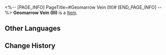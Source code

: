 <%-- [PAGE_INFO]
PageTitle=#Geomarrow Vein (III)#
[END_PAGE_INFO] --%>
{{Item Infobox
|id          = 252354
|image       = Item Geomarrow Vein (III).png{{subst:void|<!--$UPLOAD:<<SpriteOutput/Quest/PlanetFes/SwapCardPic/SwapCardPiece/2003_3.png>-<Item Geomarrow Vein (III).png>-<Item Icons>>-->}}
|type        = 
|invCategory = 
|rarity      = 5
|effect      = 
|description = Complete a Memory Card set to gain buffs.
}}
{{Description|The trailblazing memories deep in your mind will provide inspiration to the game once you recall it in full.}}
'''Geomarrow Vein (III)''' is a [[Item]].

==Other Languages==
{{Other Languages
|en   = Geomarrow Vein (III)
|zhs  = 地髓矿脉-Ⅲ
|zht  = 地髓礦脈-Ⅲ
|ja   = 地髄鉱脈-III
|ko   = 지오매로우 광맥-Ⅲ
|es   = Mina de geomédula&nbsp;III
|fr   = Mine de géomoelle (III)
|ru   = Геосущность III
|th   = สายแร่ Geomarrow III
|vi   = Mạch Tủy Ngầm-III
|de   = Geomark-Minen (III)
|id   = Tambang Mineral Geomarrow III
|pt   = Depósito de Geoessência (III)
}}

==Change History==
{{Change History|3.2}}